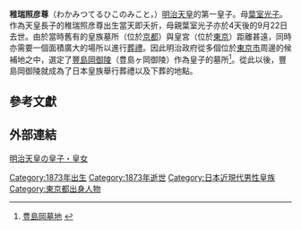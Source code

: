 {{東亞男性歷史人物
| 名稱=稚瑞照彥尊    
| 身份=[[日本|日本]][[皇子|皇子]]
| 畫像=
| 說明=
| 姓=
| 名=稚瑞照彥尊
| 姓名=
| 字=
| 父親=[[明治天皇|明治天皇]]
| 嫡母=[[昭憲皇太后|昭憲皇太后]]
| 母親=[[葉室光子|葉室光子]]
| 出生年=1873年9月18日
| 出生地={{JPN}}[[東京|東京]]  
| 逝世年={{dda|1873|9|18|1873|9|18}}
| 逝世地={{JPN}}[[東京|東京]]  
|}}

'''稚瑞照彦尊'''（わかみつてるひこのみこと，{{bd|1873年|9月18日|1873年|9月18日}}）[[明治天皇|明治天皇]]的第一皇子。母[[葉室光子|葉室光子]]。作為天皇長子的稚瑞照彦尊出生當天即夭折，母親葉室光子亦於4天後的9月22日去世。由於當時舊有的皇族墓所（位於[[京都|京都]]）與皇宮（位於[[東京|東京]]）距離甚遠，同時亦需要一個面積廣大的場所以進行[[葬禮|葬禮]]。因此明治政府從多個位於[[東京市|東京市]]周邊的候補地之中，選定了[[豐島岡墓地|豐島岡御陵]]（豊島ヶ岡御陵）作為皇子的墓所<ref>[http://itot5.jp/gokokuji/57 豊島岡墓地] {{webarchive|url=https://web.archive.org/web/20090226185040/http://itot5.jp/gokokuji/57 |date=2009-02-26 }}</ref>。從此以後，豐島岡御陵就成為了日本皇族舉行葬禮以及下葬的地點。

==參考文獻==
<div class="references-small">
<references />
</div>

==外部連結==
[https://web.archive.org/web/20100125201148/http://watercrown.vis.ne.jp/japan/kouzoku/ten0122.htm 明治天皇の皇子・皇女]


[[Category:1873年出生|Category:1873年出生]]
[[Category:1873年逝世|Category:1873年逝世]]
[[Category:日本近現代男性皇族|Category:日本近現代男性皇族]]
[[Category:東京都出身人物|Category:東京都出身人物]]